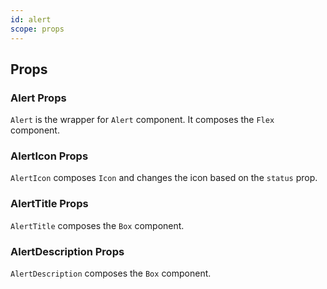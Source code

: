 ```yaml
---
id: alert
scope: props
---
```


## Props

### Alert Props

`Alert` is the wrapper for `Alert` component. It composes the `Flex` component.

<PropsTable of='Alert' />

### AlertIcon Props

`AlertIcon` composes `Icon` and changes the icon based on the `status` prop.

### AlertTitle Props

`AlertTitle` composes the `Box` component.

### AlertDescription Props

`AlertDescription` composes the `Box` component.
